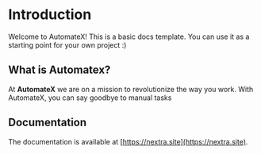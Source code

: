 # Introduction
 
Welcome to AutomateX! This is a basic docs template. You can use it as a starting point for your own project :)

## What is Automatex?

At **AutomateX** we are on a mission to revolutionize the way you work. With AutomateX, you can say goodbye to manual tasks

## Documentation

The documentation is available at [https://nextra.site](https://nextra.site).
